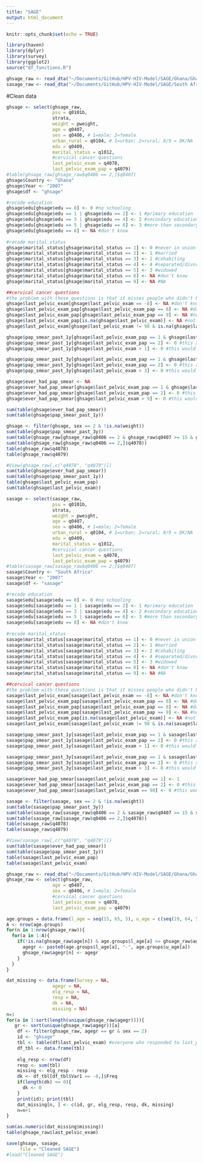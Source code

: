 ```yaml
---
title: "SAGE"
output: html_document
---
```


```r
knitr::opts_chunk$set(echo = TRUE)
```

```r
library(haven)
library(dplyr)
library(survey)
library(ggplot2)
source("df_functions.R")

ghsage_raw <- read_dta("~/Documents/GitHub/HPV-HIV-Model/SAGE/Ghana/GhanaINDData.dta")
sasage_raw <- read_dta("~/Documents/GitHub/HPV-HIV-Model/SAGE/South Africa/SouthAfricaINDData.dta")
```

#Clean data
```r
ghsage <- select(ghsage_raw,
                 psu = q0101b,
                 strata,
                 weight = pweight,
                 age = q0407,
                 sex = q0406, # 1=male; 2=female
                 urban_rural = q0104, # 1=urban; 2=rural; 8/9 = DK/NA
                 edu = q0409,
                 marital_status = q1012, 
                 #cervical cancer questions
                 last_pelvic_exam = q4078,
                 last_pelvic_exam_pap = q4079)
#table(ghsage_raw[ghsage_raw$q0406 == 2,]$q0407)
ghsage$Country <- "Ghana"
ghsage$Year <- "2007"
ghsage$df <- "ghsage"

#recode education
ghsage$edu[ghsage$edu == 0] <- 0 #no schooling
ghsage$edu[ghsage$edu == 1 | ghsage$edu == 2] <- 1 #primary education
ghsage$edu[ghsage$edu == 3 | ghsage$edu == 4] <- 2 #secondary education
ghsage$edu[ghsage$edu == 5 | ghsage$edu == 6] <- 3 #more than secondary schooling
ghsage$edu[ghsage$edu == 8] <- NA #don't know
  
#recode marital_status
ghsage$marital_status[ghsage$marital_status == 1] <- 0 #never in union
ghsage$marital_status[ghsage$marital_status == 2] <- 1 #married
ghsage$marital_status[ghsage$marital_status == 3] <- 2 #cohabiting
ghsage$marital_status[ghsage$marital_status == 4] <- 4 #separated/divorced
ghsage$marital_status[ghsage$marital_status == 5] <- 3 #widowed
ghsage$marital_status[ghsage$marital_status == 8] <- NA #don't know
ghsage$marital_status[ghsage$marital_status == 9] <- NA #NA

##cervical cancer questions
#the problem with these questions is that it misses people who didn't have a pap smear at their last pelvic exam but had one in their second to last or third to last
ghsage$last_pelvic_exam[ghsage$last_pelvic_exam == -8] <- NA #don't know
ghsage$last_pelvic_exam_pap[ghsage$last_pelvic_exam_pap == 8] <- NA #don't know
ghsage$last_pelvic_exam_pap[ghsage$last_pelvic_exam_pap == 9] <- NA #not applicable
ghsage$last_pelvic_exam_pap[is.na(ghsage$last_pelvic_exam)] <- NA #not applicable if didn't answer first question
ghsage$last_pelvic_exam[ghsage$last_pelvic_exam != 98 & is.na(ghsage$last_pelvic_exam_pap)] <- NA #not applicable if didn't answer second question when you're supposed to

ghsage$pap_smear_past_1y[ghsage$last_pelvic_exam_pap == 1 & ghsage$last_pelvic_exam <= 1] <- 1
ghsage$pap_smear_past_1y[ghsage$last_pelvic_exam_pap == 2] <- 0 #this assumes that those who said no to a pap smear in their LAST pelvic exam did not have another pelvic exam within the last year that was a pap smear
ghsage$pap_smear_past_1y[ghsage$last_pelvic_exam > 1] <- 0 #this would include people who responded saying they've never had a pelvic exam

ghsage$pap_smear_past_3y[ghsage$last_pelvic_exam_pap == 1 & ghsage$last_pelvic_exam <= 3] <- 1
ghsage$pap_smear_past_3y[ghsage$last_pelvic_exam_pap == 2] <- 0 #this assumes that those who said no to a pap smear in their LAST pelvic exam did not have another pelvic exam within the past 3 years that was a pap smear
ghsage$pap_smear_past_3y[ghsage$last_pelvic_exam > 3] <- 0 #this would include people who responded saying they've never had a pelvic exam

ghsage$ever_had_pap_smear <- NA
ghsage$ever_had_pap_smear[ghsage$last_pelvic_exam_pap == 1 & ghsage$last_pelvic_exam <= 9] <- 1
ghsage$ever_had_pap_smear[ghsage$last_pelvic_exam_pap == 2] <- 0 #this assumes that those who said no to a pap smear in their LAST pelvic exam did not have another pelvic exam within the past 3 years that was a pap smear
ghsage$ever_had_pap_smear[ghsage$last_pelvic_exam > 9] <- 0 #this would include people who responded saying they've never had a pelvic exam - i also checked and no ones age is 

sum(table(ghsage$ever_had_pap_smear))
sum(table(ghsage$pap_smear_past_1y))

ghsage <- filter(ghsage, sex == 2 & !is.na(weight))
sum(table(ghsage$pap_smear_past_3y))
sum(table(ghsage_raw[ghsage_raw$q0406 == 2 & ghsage_raw$q0407 >= 15 & ghsage_raw$q0407 <= 19,]$q4078))
sum(table(ghsage_raw[ghsage_raw$q0406 == 2,]$q4078))
table(ghsage_raw$q4078)
table(ghsage_raw$q4079)

#View(ghsage_raw[,c("q4078", "q4079")])
sum(table(ghsage$ever_had_pap_smear))
sum(table(ghsage$pap_smear_past_1y))
table(ghsage$last_pelvic_exam_pap)
sum(table(ghsage$last_pelvic_exam))
```
```r
sasage <- select(sasage_raw,
                 psu = q0101b,
                 strata,
                 weight = pweight,
                 age = q0407,
                 sex = q0406, # 1=male; 2=female
                 urban_rural = q0104, # 1=urban; 2=rural; 8/9 = DK/NA
                 edu = q0409,
                 marital_status = q1012, 
                 #cervical cancer questions
                 last_pelvic_exam = q4078,
                 last_pelvic_exam_pap = q4079)
#table(sasage_raw[sasage_raw$q0406 == 2,]$q0407)
sasage$Country <- "South Africa"
sasage$Year <- "2007"
sasage$df <- "sasage"

#recode education
sasage$edu[sasage$edu == 0] <- 0 #no schooling
sasage$edu[sasage$edu == 1 | sasage$edu == 2] <- 1 #primary education
sasage$edu[sasage$edu == 3 | sasage$edu == 4] <- 2 #secondary education
sasage$edu[sasage$edu == 5 | sasage$edu == 6] <- 3 #more than secondary schooling
sasage$edu[sasage$edu == 8] <- NA #don't know
  
#recode marital_status
sasage$marital_status[sasage$marital_status == 1] <- 0 #never in union
sasage$marital_status[sasage$marital_status == 2] <- 1 #married
sasage$marital_status[sasage$marital_status == 3] <- 2 #cohabiting
sasage$marital_status[sasage$marital_status == 4] <- 4 #separated/divorced
sasage$marital_status[sasage$marital_status == 5] <- 3 #widowed
sasage$marital_status[sasage$marital_status == 8] <- NA #don't know
sasage$marital_status[sasage$marital_status == 9] <- NA #NA

##cervical cancer questions
#the problem with these questions is that it misses people who didn't have a pap smear at their last pelvic exam but had one in their second to last or third to last
sasage$last_pelvic_exam[sasage$last_pelvic_exam == -8] <- NA #don't know
sasage$last_pelvic_exam_pap[sasage$last_pelvic_exam_pap == 0] <- NA #don't know
sasage$last_pelvic_exam_pap[sasage$last_pelvic_exam_pap == 8] <- NA #don't know
sasage$last_pelvic_exam_pap[sasage$last_pelvic_exam_pap == 9] <- NA #not applicable
sasage$last_pelvic_exam_pap[is.na(sasage$last_pelvic_exam)] <- NA #not applicable if didn't answer first question
sasage$last_pelvic_exam[sasage$last_pelvic_exam != 98 & is.na(sasage$last_pelvic_exam_pap)] <- NA #not applicable if didn't answer second question when you're supposed to

sasage$pap_smear_past_1y[sasage$last_pelvic_exam_pap == 1 & sasage$last_pelvic_exam <= 1] <- 1
sasage$pap_smear_past_1y[sasage$last_pelvic_exam_pap == 2] <- 0 #this assumes that those who said no to a pap smear in their LAST pelvic exam did not have another pelvic exam within the last year that was a pap smear
sasage$pap_smear_past_1y[sasage$last_pelvic_exam > 1] <- 0 #this would include people who responded saying they've never had a pelvic exam

sasage$pap_smear_past_3y[sasage$last_pelvic_exam_pap == 1 & sasage$last_pelvic_exam <= 3] <- 1
sasage$pap_smear_past_3y[sasage$last_pelvic_exam_pap == 2] <- 0 #this assumes that those who said no to a pap smear in their LAST pelvic exam did not have another pelvic exam within the past 3 years that was a pap smear
sasage$pap_smear_past_3y[sasage$last_pelvic_exam > 3] <- 0 #this would include people who responded saying they've never had a pelvic exam

sasage$ever_had_pap_smear[sasage$last_pelvic_exam_pap == 1] <- 1
sasage$ever_had_pap_smear[sasage$last_pelvic_exam_pap == 2] <- 0 #this assumes that those who said no to a pap smear in their LAST pelvic exam did not have another pelvic exam within the past 3 years that was a pap smear
sasage$ever_had_pap_smear[sasage$last_pelvic_exam == 98] <- 0 #this would include people who responded saying they've never had a pelvic exam - i also checked and no ones age is 

sasage <- filter(sasage, sex == 2 & !is.na(weight))
sum(table(sasage$pap_smear_past_3y))
sum(table(sasage_raw[sasage_raw$q0406 == 2 & sasage_raw$q0407 >= 15 & sasage_raw$q0407 <= 19,]$q4078))
sum(table(sasage_raw[sasage_raw$q0406 == 2,]$q4078))
table(sasage_raw$q4078)
table(sasage_raw$q4079)

#View(sasage_raw[,c("q4078", "q4079")])
sum(table(sasage$ever_had_pap_smear))
sum(table(sasage$pap_smear_past_1y))
table(sasage$last_pelvic_exam_pap)
table(sasage$last_pelvic_exam)
```
```r
ghsage_raw <- read_dta("~/Documents/GitHub/HPV-HIV-Model/SAGE/Ghana/GhanaINDData.dta")
ghsage_raw <- select(ghsage_raw,
                 age = q0407,
                 sex = q0406, # 1=male; 2=female
                 #cervical cancer questions
                 last_pelvic_exam = q4078,
                 last_pelvic_exam_pap = q4079)

age.groups = data.frame(l_age = seq(15, 65, 5), u_age = c(seq(19, 64, 5), 1000))
A <- nrow(age.groups)
for(n in 1:nrow(ghsage_raw)){
  for(a in 1:A){
    if(!is.na(ghsage_raw$age[n]) & age.groups$l_age[a] <= ghsage_raw$age[n] & age.groups$u_age[a] >= ghsage_raw$age[n]){
      agegr <- paste0(age.groups$l_age[a], "-", age.groups$u_age[a])
      ghsage_raw$agegr[n] <- agegr
    }
  }
}

dat_missing <- data.frame(Survey = NA,
                 agegr = NA,
                 elg_resp = NA,
                 resp = NA,
                 dk = NA,
                 missing = NA)
n=1
for(a in 1:sort(length(unique(ghsage_raw$agegr)))){
   gr <- sort(unique(ghsage_raw$agegr))[a]
    df <- filter(ghsage_raw, agegr == gr & sex == 2)
    id <- "ghsage"
    tbl <- table(df$last_pelvic_exam) #everyone who responded to last_pelvic_exam_pap responded to last_pelvic_exam
    df_tbl <- data.frame(tbl)
    
    elg_resp <- nrow(df)
    resp <- sum(tbl)
    missing <- elg_resp - resp
    dk <- df_tbl[df_tbl$Var1 == -8,]$Freq
    if(length(dk) <= 0){
      dk <- 0
    }
    print(id); print(tbl)
    dat_missing[n, ] <- c(id, gr, elg_resp, resp, dk, missing)
    n=n+1
}

sum(as.numeric(dat_missing$missing))
table(ghsage_raw$last_pelvic_exam)
```

```r
save(ghsage, sasage,
     file = "Cleaned SAGE")
#load("Cleaned SAGE")
```
